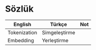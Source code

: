 # Sözlük


| English      | Türkçe        | Not |
|--------------|---------------|-----|
| Tokenization | Simgeleştirme |     |
| Embedding    | Yerleştirme   |     |
